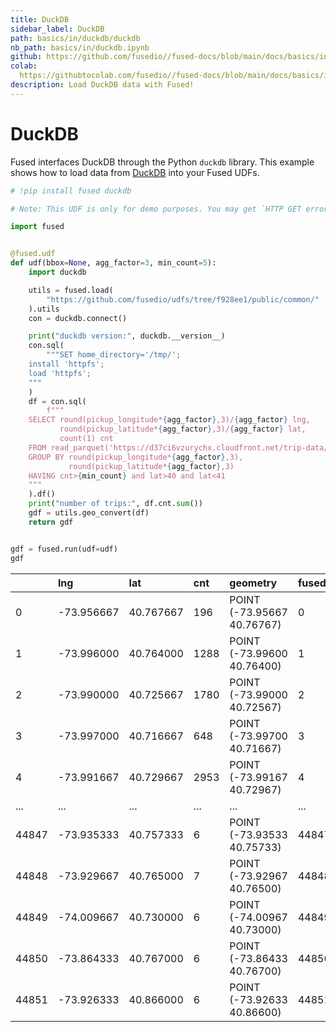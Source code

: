 ```yaml
---
title: DuckDB
sidebar_label: DuckDB
path: basics/in/duckdb/duckdb
nb_path: basics/in/duckdb.ipynb
github: https://github.com/fusedio//fused-docs/blob/main/docs/basics/in/duckdb.ipynb
colab: 
  https://githubtocolab.com/fusedio//fused-docs/blob/main/docs/basics/in/duckdb.ipynb
description: Load DuckDB data with Fused!
---
```



<LinkButtons
  githubUrl="https://github.com/fusedio//fused-docs/blob/main/docs/basics/in/duckdb.ipynb"
  colabUrl="https://githubtocolab.com/fusedio//fused-docs/blob/main/docs/basics/in/duckdb.ipynb"
/>

# DuckDB


Fused interfaces <Tag color="#3399ff">DuckDB</Tag> through the Python `duckdb` library.
This example shows how to load data from [DuckDB](https://duckdb.org/) into your Fused
UDFs.

```python
# !pip install fused duckdb
```

```python
# Note: This UDF is only for demo purposes. You may get `HTTP GET error` after several times calling it. This is the data retrieval issue caused by Cloudfront servers not responding.

import fused


@fused.udf
def udf(bbox=None, agg_factor=3, min_count=5):
    import duckdb

    utils = fused.load(
        "https://github.com/fusedio/udfs/tree/f928ee1/public/common/"
    ).utils
    con = duckdb.connect()

    print("duckdb version:", duckdb.__version__)
    con.sql(
        """SET home_directory='/tmp/';
    install 'httpfs';
    load 'httpfs';
    """
    )
    df = con.sql(
        f"""
    SELECT round(pickup_longitude*{agg_factor},3)/{agg_factor} lng, 
           round(pickup_latitude*{agg_factor},3)/{agg_factor} lat, 
           count(1) cnt
    FROM read_parquet('https://d37ci6vzurychx.cloudfront.net/trip-data/yellow_tripdata_2010-01.parquet') 
    GROUP BY round(pickup_longitude*{agg_factor},3), 
             round(pickup_latitude*{agg_factor},3)
    HAVING cnt>{min_count} and lat>40 and lat<41
    """
    ).df()
    print("number of trips:", df.cnt.sum())
    gdf = utils.geo_convert(df)
    return gdf


gdf = fused.run(udf=udf)
gdf
```


|       | lng        | lat       | cnt   | geometry                   | fused_index   |
|:------|:-----------|:----------|:------|:---------------------------|:--------------|
| 0     | -73.956667 | 40.767667 | 196   | POINT (-73.95667 40.76767) | 0             |
| 1     | -73.996000 | 40.764000 | 1288  | POINT (-73.99600 40.76400) | 1             |
| 2     | -73.990000 | 40.725667 | 1780  | POINT (-73.99000 40.72567) | 2             |
| 3     | -73.997000 | 40.716667 | 648   | POINT (-73.99700 40.71667) | 3             |
| 4     | -73.991667 | 40.729667 | 2953  | POINT (-73.99167 40.72967) | 4             |
| ...   | ...        | ...       | ...   | ...                        | ...           |
| 44847 | -73.935333 | 40.757333 | 6     | POINT (-73.93533 40.75733) | 44847         |
| 44848 | -73.929667 | 40.765000 | 7     | POINT (-73.92967 40.76500) | 44848         |
| 44849 | -74.009667 | 40.730000 | 6     | POINT (-74.00967 40.73000) | 44849         |
| 44850 | -73.864333 | 40.767000 | 6     | POINT (-73.86433 40.76700) | 44850         |
| 44851 | -73.926333 | 40.866000 | 6     | POINT (-73.92633 40.86600) | 44851         |

```python

```

